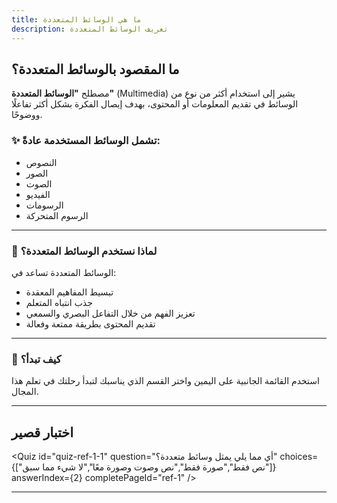 ```yaml
---
title: ما هي الوسائط المتعددة
description: تعريف الوسائط المتعددة
---
```




## ما المقصود بالوسائط المتعددة؟

مصطلح **"الوسائط المتعددة"** (Multimedia) يشير إلى استخدام أكثر من نوع من الوسائط في تقديم المعلومات أو المحتوى، بهدف إيصال الفكرة بشكل أكثر تفاعلًا ووضوحًا.

### ✨ تشمل الوسائط المستخدمة عادةً:

- النصوص
- الصور
- الصوت
- الفيديو
- الرسومات
- الرسوم المتحركة

---

### 🎯 لماذا نستخدم الوسائط المتعددة؟

الوسائط المتعددة تساعد في:

- تبسيط المفاهيم المعقدة
- جذب انتباه المتعلم
- تعزيز الفهم من خلال التفاعل البصري والسمعي
- تقديم المحتوى بطريقة ممتعة وفعالة

---

### 🧭 كيف تبدأ؟

استخدم القائمة الجانبية على اليمين 
واختر القسم الذي يناسبك لتبدأ رحلتك في تعلم هذا المجال.


---

## اختبار قصير

<Quiz
  id="quiz-ref-1-1"
  question="أي مما يلي يمثل وسائط متعددة؟"
  choices={["نص فقط","صورة فقط","نص وصوت وصورة معًا","لا شيء مما سبق"]}
  answerIndex={2}
  completePageId="ref-1"
/>

---

<LessonComplete pageId="ref-1" />
